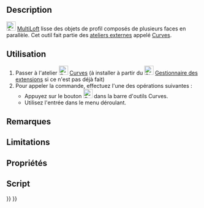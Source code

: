 <languages/>

{{Docnav/fr
|[[Curves_ReflectLines/fr|Ligne réfléchie]]
|
|[[Curves_Workbench/fr|Atelier Curves]]
|IconL=Curves_ReflectLines.svg
|IconR=
|IconC=Curves_workbench_icon.svg
}}

{{GuiCommand/fr
|Name=Curves MultiLoft
|Name/fr=Curves Multi lissage
|MenuLocation=Surfaces → MultiLoft
|Workbenches=[[Curves_Workbench/fr|Curves]]
}}

==Description==

[[Image:Curves_MultiLoft.svg|24px]] [[Curves_MultiLoft/fr|MultiLoft]] lisse des objets de profil composés de plusieurs faces en parallèle. Cet outil fait partie des [[External_workbenches/fr|ateliers externes]] appelé [[Curves_Workbench/fr|Curves]].

==Utilisation==

# Passer à l'atelier [[Image:Curves_workbench_icon.svg|24px]] [[Curves_Workbench/fr|Curves]] (à installer à partir du [[Image:Std_AddonMgr.svg|24px]] [[Std_AddonMgr/fr|Gestionnaire des extensions]] si ce n'est pas déjà fait)
# Pour appeler la commande, effectuez l'une des opérations suivantes :
#* Appuyez sur le bouton [[Image:Curves_MultiLoft.svg|24px]] dans la barre d'outils Curves.
#* Utilisez l'entrée {{MenuCommand|Surfaces → MultiLoft}} dans le menu déroulant.


==Remarques==


==Limitations==


==Propriétés==


==Script==


{{Docnav/fr
|[[Curves_ReflectLines/fr|Ligne réfléchie]]
|
|[[Curves_Workbench/fr|Atelier Curves]]
|IconL=Curves_ReflectLines.svg
|IconR=
|IconC=Curves_workbench_icon.svg
}}

{{Curves Tools navi{{#translation:}}}}
{{Userdocnavi{{#translation:}}}}